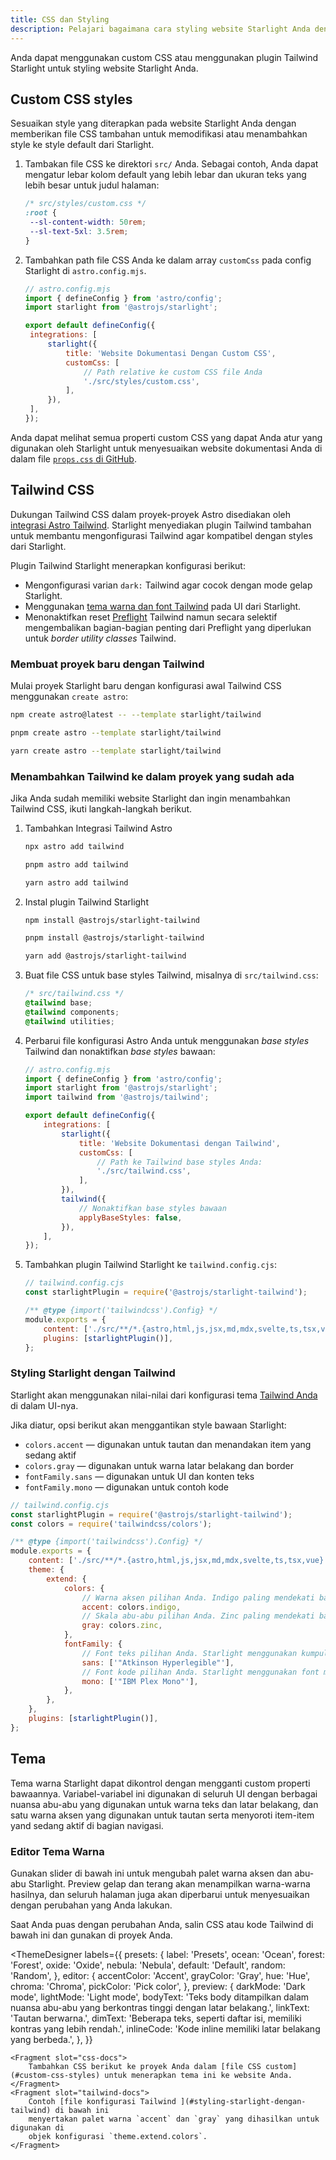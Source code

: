```yaml
---
title: CSS dan Styling
description: Pelajari bagaimana cara styling website Starlight Anda dengan custom css dan mengintegrasikannya dengan Tailwind CSS.
---
```


Anda dapat menggunakan custom CSS atau menggunakan plugin Tailwind Starlight untuk styling website Starlight Anda.

## Custom CSS styles

Sesuaikan style yang diterapkan pada website Starlight Anda dengan memberikan file CSS tambahan untuk memodifikasi atau menambahkan style ke style default dari Starlight.

1. Tambakan file CSS ke direktori `src/` Anda.
   Sebagai contoh, Anda dapat mengatur lebar kolom default yang lebih lebar dan ukuran teks yang lebih besar untuk judul halaman:

   ```css
   /* src/styles/custom.css */
   :root {
   	--sl-content-width: 50rem;
   	--sl-text-5xl: 3.5rem;
   }
   ```

2. Tambahkan path file CSS Anda ke dalam array `customCss` pada config Starlight di `astro.config.mjs`.

   ```js
   // astro.config.mjs
   import { defineConfig } from 'astro/config';
   import starlight from '@astrojs/starlight';

   export default defineConfig({
   	integrations: [
   		starlight({
   			title: 'Website Dokumentasi Dengan Custom CSS',
   			customCss: [
   				// Path relative ke custom CSS file Anda
   				'./src/styles/custom.css',
   			],
   		}),
   	],
   });
   ```

Anda dapat melihat semua properti custom CSS yang dapat Anda atur yang digunakan oleh Starlight untuk menyesuaikan website dokumentasi Anda di dalam file [`props.css` di GitHub](https://github.com/withastro/starlight/blob/main/packages/starlight/style/props.css).

## Tailwind CSS

Dukungan Tailwind CSS dalam proyek-proyek Astro disediakan oleh [integrasi Astro Tailwind](https://docs.astro.build/en/guides/integrations-guide/tailwind/).
Starlight menyediakan plugin Tailwind tambahan untuk membantu mengonfigurasi Tailwind agar kompatibel dengan styles dari Starlight.

Plugin Tailwind Starlight menerapkan konfigurasi berikut:

- Mengonfigurasi varian `dark:` Tailwind agar cocok dengan mode gelap Starlight.
- Menggunakan [tema warna dan font Tailwind](#styling-starlight-dengan-tailwind) pada UI dari Starlight.
- Menonaktifkan reset [Preflight](https://tailwindcss.com/docs/preflight) Tailwind namun secara selektif mengembalikan bagian-bagian penting dari Preflight yang diperlukan untuk _border utility classes_ Tailwind.

### Membuat proyek baru dengan Tailwind


Mulai proyek Starlight baru dengan konfigurasi awal Tailwind CSS menggunakan `create astro`:

<Tabs>
<TabItem label="npm">

```sh
npm create astro@latest -- --template starlight/tailwind
```

</TabItem>
<TabItem label="pnpm">

```sh
pnpm create astro --template starlight/tailwind
```

</TabItem>
<TabItem label="Yarn">

```sh
yarn create astro --template starlight/tailwind
```

</TabItem>
</Tabs>

### Menambahkan Tailwind ke dalam proyek yang sudah ada

Jika Anda sudah memiliki website Starlight dan ingin menambahkan Tailwind CSS, ikuti langkah-langkah berikut.

1.  Tambahkan Integrasi Tailwind Astro

    <Tabs>

    <TabItem label="npm">

    ```sh
    npx astro add tailwind
    ```

    </TabItem>

    <TabItem label="pnpm">

    ```sh
    pnpm astro add tailwind
    ```

    </TabItem>

    <TabItem label="Yarn">

    ```sh
    yarn astro add tailwind
    ```

    </TabItem>

    </Tabs>

2.  Instal plugin Tailwind Starlight

    <Tabs>

    <TabItem label="npm">

    ```sh
    npm install @astrojs/starlight-tailwind
    ```

    </TabItem>

    <TabItem label="pnpm">

    ```sh
    pnpm install @astrojs/starlight-tailwind
    ```

    </TabItem>

    <TabItem label="Yarn">

    ```sh
    yarn add @astrojs/starlight-tailwind
    ```

    </TabItem>

    </Tabs>

3.  Buat file CSS untuk base styles Tailwind, misalnya di `src/tailwind.css`:

    ```css
    /* src/tailwind.css */
    @tailwind base;
    @tailwind components;
    @tailwind utilities;
    ```

4.  Perbarui file konfigurasi Astro Anda untuk menggunakan _base styles_ Tailwind dan nonaktifkan _base styles_ bawaan:

    ```js {11-12,16-17}
    // astro.config.mjs
    import { defineConfig } from 'astro/config';
    import starlight from '@astrojs/starlight';
    import tailwind from '@astrojs/tailwind';

    export default defineConfig({
    	integrations: [
    		starlight({
    			title: 'Website Dokumentasi dengan Tailwind',
    			customCss: [
    				// Path ke Tailwind base styles Anda:
    				'./src/tailwind.css',
    			],
    		}),
    		tailwind({
    			// Nonaktifkan base styles bawaan
    			applyBaseStyles: false,
    		}),
    	],
    });
    ```

5.  Tambahkan plugin Tailwind Starlight ke `tailwind.config.cjs`:

    ```js ins={2,7}
    // tailwind.config.cjs
    const starlightPlugin = require('@astrojs/starlight-tailwind');

    /** @type {import('tailwindcss').Config} */
    module.exports = {
    	content: ['./src/**/*.{astro,html,js,jsx,md,mdx,svelte,ts,tsx,vue}'],
    	plugins: [starlightPlugin()],
    };
    ```

### Styling Starlight dengan Tailwind

Starlight akan menggunakan nilai-nilai dari konfigurasi tema [Tailwind Anda](https://tailwindcss.com/docs/theme) di dalam UI-nya.

Jika diatur, opsi berikut akan menggantikan style bawaan Starlight:

- `colors.accent` — digunakan untuk tautan dan menandakan item yang sedang aktif
- `colors.gray` — digunakan untuk warna latar belakang dan border
- `fontFamily.sans` — digunakan untuk UI dan konten teks
- `fontFamily.mono` — digunakan untuk contoh kode

```js {12,14,18,20}
// tailwind.config.cjs
const starlightPlugin = require('@astrojs/starlight-tailwind');
const colors = require('tailwindcss/colors');

/** @type {import('tailwindcss').Config} */
module.exports = {
	content: ['./src/**/*.{astro,html,js,jsx,md,mdx,svelte,ts,tsx,vue}'],
	theme: {
		extend: {
			colors: {
				// Warna aksen pilihan Anda. Indigo paling mendekati bawaan Starlight.
				accent: colors.indigo,
				// Skala abu-abu pilihan Anda. Zinc paling mendekati bawaan Starlight.
				gray: colors.zinc,
			},
			fontFamily: {
				// Font teks pilihan Anda. Starlight menggunakan kumpulan font sistem secara default.
				sans: ['"Atkinson Hyperlegible"'],
				// Font kode pilihan Anda. Starlight menggunakan font monospace sistem secara default.
				mono: ['"IBM Plex Mono"'],
			},
		},
	},
	plugins: [starlightPlugin()],
};
```

## Tema

Tema warna Starlight dapat dikontrol dengan mengganti custom properti bawaannya.
Variabel-variabel ini digunakan di seluruh UI dengan berbagai nuansa abu-abu yang digunakan untuk warna teks dan latar belakang, dan satu warna aksen yang digunakan untuk tautan serta menyoroti item-item yand sedang aktif di bagian navigasi.

### Editor Tema Warna

Gunakan slider di bawah ini untuk mengubah palet warna aksen dan abu-abu Starlight.
Preview gelap dan terang akan menampilkan warna-warna hasilnya, dan seluruh halaman juga akan diperbarui untuk menyesuaikan dengan perubahan yang Anda lakukan.

Saat Anda puas dengan perubahan Anda, salin CSS atau kode Tailwind di bawah ini dan gunakan di proyek Anda.


<ThemeDesigner
	labels={{
		presets: {
			label: 'Presets',
			ocean: 'Ocean',
			forest: 'Forest',
			oxide: 'Oxide',
			nebula: 'Nebula',
			default: 'Default',
			random: 'Random',
		},
		editor: {
			accentColor: 'Accent',
			grayColor: 'Gray',
			hue: 'Hue',
			chroma: 'Chroma',
			pickColor: 'Pick color',
		},
		preview: {
			darkMode: 'Dark mode',
			lightMode: 'Light mode',
			bodyText:
				'Teks body ditampilkan dalam nuansa abu-abu yang berkontras tinggi dengan latar belakang.',
			linkText: 'Tautan berwarna.',
			dimText: 'Beberapa teks, seperti daftar isi, memiliki kontras yang lebih rendah.',
			inlineCode: 'Kode inline memiliki latar belakang yang berbeda.',
		},
	}}
>
	<Fragment slot="css-docs">
		Tambahkan CSS berikut ke proyek Anda dalam [file CSS custom](#custom-css-styles) untuk menerapkan tema ini ke website Anda.
	</Fragment>
	<Fragment slot="tailwind-docs">
		Contoh [file konfigurasi Tailwind ](#styling-starlight-dengan-tailwind) di bawah ini
		menyertakan palet warna `accent` dan `gray` yang dihasilkan untuk digunakan di
		objek konfigurasi `theme.extend.colors`.
	</Fragment>
</ThemeDesigner>
